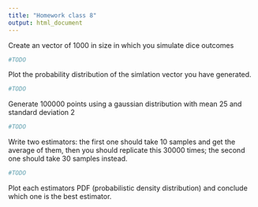 ```yaml
---
title: "Homework class 8"
output: html_document
---
```


Create an vector of 1000 in size in which you simulate dice outcomes

```r
#TODO

```

Plot the probability distribution of the simlation vector you have generated.

```r
#TODO

```

Generate 100000 points using a gaussian distribution with mean 25 and standard deviation 2

```r
#TODO

```

Write two estimators: the first one should take 10 samples and get the average of them, then you should replicate this 30000 times; the second one should take 30 samples instead.

```r
#TODO

```

Plot each estimators PDF (probabilistic density distribution) and conclude which one is the best estimator.

